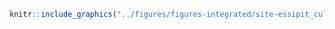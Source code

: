 <!-- #### Sites d’intérêt - Essipit - Culture et patrimoine {-} -->


<!-- -------------------------------------------------- -->

```r
knitr::include_graphics("../figures/figures-integrated/site-essipit_culture_patrimoine.png")
```

<br>
